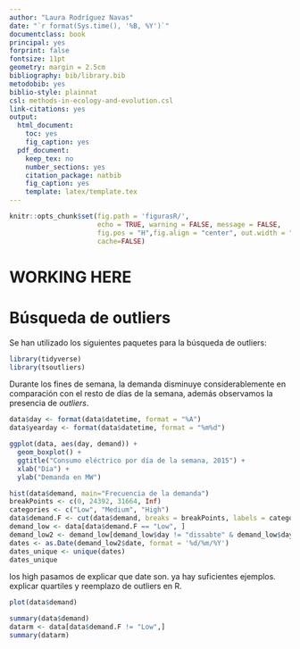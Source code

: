 ```yaml
---
author: "Laura Rodríguez Navas"
date: "`r format(Sys.time(), '%B, %Y')`"
documentclass: book
principal: yes
forprint: false
fontsize: 11pt
geometry: margin = 2.5cm
bibliography: bib/library.bib
metodobib: yes
biblio-style: plainnat
csl: methods-in-ecology-and-evolution.csl
link-citations: yes
output:
  html_document: 
    toc: yes
    fig_caption: yes
  pdf_document:
    keep_tex: no
    number_sections: yes
    citation_package: natbib
    fig_caption: yes
    template: latex/template.tex
---
```



```r
knitr::opts_chunk$set(fig.path = 'figurasR/',
                      echo = TRUE, warning = FALSE, message = FALSE,
                      fig.pos = "H",fig.align = "center", out.width = "95%",
                      cache=FALSE)
```

<!-- \setcounter{chapter}{2} -->
<!-- \setcounter{chapter}{2} escribir 2 para capítulo 3  -->
<!-- \pagenumbering{arabic} -->

\ifdefined\ifprincipal
\else
\setlength{\parindent}{1em}
\pagestyle{fancy}
\setcounter{tocdepth}{4}
\tableofcontents
<!-- \nocite{*} -->
\fi

\ifdefined\ifdoblecara
\fancyhead{}{}
\fancyhead[LE,RO]{\scriptsize\rightmark}
\fancyfoot[LO,RE]{\scriptsize\slshape \leftmark}
\fancyfoot[C]{}
\fancyfoot[LE,RO]{\footnotesize\thepage}
\else
\fancyhead{}{}
\fancyhead[RO]{\scriptsize\rightmark}
\fancyfoot[LO]{\scriptsize\slshape \leftmark}
\fancyfoot[C]{}
\fancyfoot[RO]{\footnotesize\thepage}
\fi
\renewcommand{\headrulewidth}{0.4pt}
\renewcommand{\footrulewidth}{0.4pt}

# WORKING HERE

# Búsqueda de outliers

Se han utilizado los siguientes paquetes para la búsqueda de outliers:

```r
library(tidyverse)
library(tsoutliers)
```

Durante los fines de semana, la demanda disminuye considerablemente en comparación con el resto de días de la semana, además observamos la presencia de *outliers*.

```r
data$day <- format(data$datetime, format = "%A")
data$yearday <- format(data$datetime, format = "%m%d")
```


```r
ggplot(data, aes(day, demand)) +
  geom_boxplot() +
  ggtitle("Consumo eléctrico por día de la semana, 2015") +
  xlab("Día") +
  ylab("Demanda en MW")
```

```r
hist(data$demand, main="Frecuencia de la demanda")
breakPoints <- c(0, 24392, 31664, Inf)
categories <- c("Low", "Medium", "High")
data$demand.F <- cut(data$demand, breaks = breakPoints, labels = categories)
demand_low <- data[data$demand.F == "Low", ] 
demand_low2 <- demand_low[demand_low$day != "dissabte" & demand_low$day != "diumenge", ] 
dates <- as.Date(demand_low2$date, format = '%d/%m/%Y')
dates_unique <- unique(dates)
dates_unique

```
los high pasamos de explicar que date son. ya hay suficientes ejemplos.
explicar quartiles y reemplazo de outliers en R.

```r
plot(data$demand)
```



```r
summary(data$demand)
datarm <- data[data$demand.F != "Low",]
summary(datarm)
```